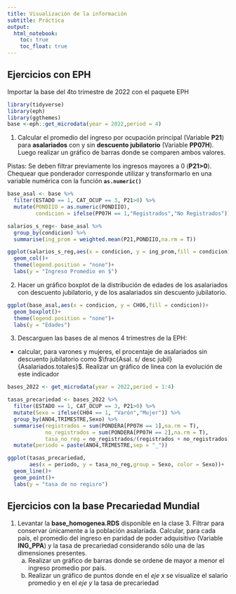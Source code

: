 ```yaml
---
title: Visualización de la información
subtitle: Práctica
output:
  html_notebook: 
    toc: true
    toc_float: true 
---
```


## Ejercicios con EPH

Importar la base del 4to trimestre de 2022 con el paquete EPH

```r
library(tidyverse)
library(eph)
library(ggthemes)
base <-eph::get_microdata(year = 2022,period = 4) 
```

1.  Calcular el promedio del ingreso por ocupación principal (Variable **P21**) para **asalariados** con y sin **descuento jubilatorio** (Variable **PP07H**). Luego realizar un gráfico de barras donde se comparen ambos valores.

Pistas: Se deben filtrar previamente los ingresos mayores a 0 (**P21\>0**). Chequear que ponderador corresponde utilizar y transformarlo en una variable numérica con la función **`as.numeric()`**

```r
base_asal <- base %>% 
  filter(ESTADO == 1, CAT_OCUP == 3, P21>0) %>% 
  mutate(PONDIIO = as.numeric(PONDIIO),
         condicion = ifelse(PP07H == 1,"Registrados","No Registrados"))

salarios_s_reg<- base_asal %>% 
  group_by(condicion) %>% 
  summarise(ing_prom = weighted.mean(P21,PONDIIO,na.rm = T)) 

ggplot(salarios_s_reg,aes(x = condicion, y = ing_prom,fill = condicion))+
  geom_col()+
  theme(legend.position = "none")+
  labs(y = "Ingreso Promedio en $")
```

2.  Hacer un gráfico boxplot de la distribución de edades de los asalariados con descuento jubilatorio, y de los asalariados sin descuento jubilatorio.

```r
ggplot(base_asal,aes(x = condicion, y = CH06,fill = condicion))+
  geom_boxplot()+
  theme(legend.position = "none")+
  labs(y = "Edades")
```

3.  Descarguen las bases de al menos 4 trimestres de la EPH:

-   calcular, para varones y mujeres, el procentaje de asalariados sin descuento jubilatorio como $\frac{Asal. s/ desc jubil}{Asalariados.totales}$. Realizar un gráfico de linea con la evolución de este indicador

```r
bases_2022 <- get_microdata(year = 2022,period = 1:4)

tasas_precariedad <- bases_2022 %>% 
  filter(ESTADO == 1, CAT_OCUP == 3, P21>0) %>% 
  mutate(Sexo = ifelse(CH04 == 1, "Varón","Mujer")) %>% 
  group_by(ANO4,TRIMESTRE,Sexo) %>% 
  summarise(registrados = sum(PONDERA[PP07H == 1],na.rm = T),
            no_registrados = sum(PONDERA[PP07H == 2],na.rm = T),
            tasa_no_reg = no_registrados/(registrados + no_registrados)) %>% 
  mutate(periodo = paste(ANO4,TRIMESTRE,sep = "_"))

ggplot(tasas_precariedad,
       aes(x = periodo, y = tasa_no_reg,group = Sexo, color = Sexo))+
  geom_line()+
  geom_point()+
  labs(y = "tasa de no regisro")
```

## Ejercicios con la base Precariedad Mundial

1.  Levantar la **base_homogenea.RDS** disponible en la clase 3. Filtrar para conservar únicamente a la población asalariada. Calcular, para cada país, el promedio del ingreso en paridad de poder adquisitivo (Variable **ING_PPA**) y la tasa de precariedad considerando sólo una de las dimensiones presentes.
    a.  Realizar un gráfico de barras donde se ordene de mayor a menor el ingreso promedio por país.
    b.  Realizar un gráfico de puntos donde en el *eje x* se visualize el salario promedio y en el *eje y* la tasa de precariedad
